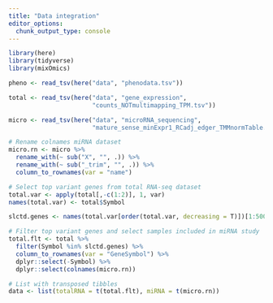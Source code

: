 ```yaml
---
title: "Data integration"
editor_options: 
  chunk_output_type: console
---
```


```r
library(here)
library(tidyverse)
library(mixOmics)
```

```r
pheno <- read_tsv(here("data", "phenodata.tsv"))

total <- read_tsv(here("data", "gene_expression",
                       "counts_NOTmultimapping_TPM.tsv"))

micro <- read_tsv(here("data", "microRNA_sequencing", 
                       "mature_sense_minExpr1_RCadj_edger_TMMnormTable.csv"))
```

```r
# Rename colnames miRNA dataset
micro.rn <- micro %>% 
  rename_with(~ sub("X", "", .)) %>% 
  rename_with(~ sub("_trim", "", .)) %>% 
  column_to_rownames(var = "name")

# Select top variant genes from total RNA-seq dataset 
total.var <- apply(total[,-c(1:2)], 1, var)
names(total.var) <- total$Symbol

slctd.genes <- names(total.var[order(total.var, decreasing = T)])[1:5000]

# Filter top variant genes and select samples included in miRNA study
total.flt <- total %>% 
  filter(Symbol %in% slctd.genes) %>% 
  column_to_rownames(var = "GeneSymbol") %>% 
  dplyr::select(-Symbol) %>% 
  dplyr::select(colnames(micro.rn))

# List with transposed tibbles
data <- list(totalRNA = t(total.flt), miRNA = t(micro.rn))
```

